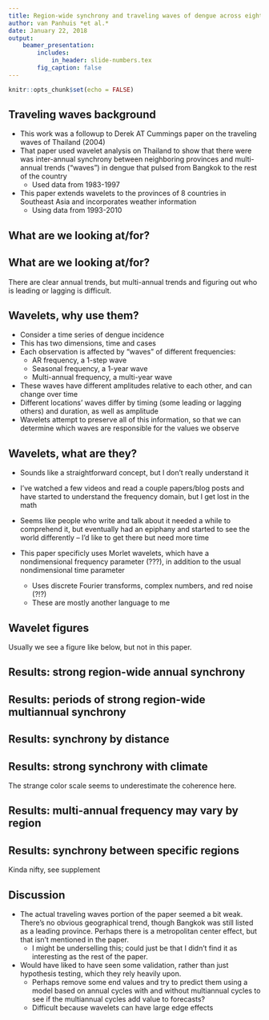 ```yaml
---
title: Region-wide synchrony and traveling waves of dengue across eight countries in Southeast Asia
author: van Panhuis *et al.*
date: January 22, 2018
output: 
    beamer_presentation:
        includes:
            in_header: slide-numbers.tex
        fig_caption: false
---
```


```r
knitr::opts_chunk$set(echo = FALSE)
```

## Traveling waves background

- This work was a followup to Derek AT Cummings paper on the traveling waves of Thailand (2004)
- That paper used wavelet analysis on Thailand to show that there were was inter-annual synchrony between neighboring provinces and multi-annual trends ("waves") in dengue that pulsed from Bangkok to the rest of the country
    - Used data from 1983-1997
- This paper extends wavelets to the provinces of 8 countries in Southeast Asia and incorporates weather information
    - Using data from 1993-2010

## What are we looking at/for?

\begin{center}
\includegraphics[width=\linewidth]{figure/se-asia-map.png}
\end{center}

## What are we looking at/for?

\begin{center}
\includegraphics[width=\linewidth]{figure/raw-data.png}
\end{center}

There are clear annual trends, but multi-annual trends and figuring out who is leading or lagging is difficult.

## Wavelets, why use them?

<!-- > "Used to decompose a time series into time-frequency space to determine both the dominant modes of variability and how those modes vary in time" -->

<!-- -- Torrence and Compo (_A practical guide to wavelet analysis_, 1998) -->

- Consider a time series of dengue incidence
- This has two dimensions, time and cases
- Each observation is affected by "waves" of different frequencies:
    - AR frequency, a 1-step wave
    - Seasonal frequency, a 1-year wave
    - Multi-annual frequency, a multi-year wave
- These waves have different amplitudes relative to each other, and can change over time
- Different locations' waves differ by timing (some leading or lagging others) and duration, as well as amplitude
- Wavelets attempt to preserve all of this information, so that we can determine which waves are responsible for the values we observe

## Wavelets, what are they?

- Sounds like a straightforward concept, but I don't really understand it
- I've watched a few videos and read a couple papers/blog posts and have started to understand the frequency domain, but I get lost in the math
- Seems like people who write and talk about it needed a while to comprehend it, but eventually had an epiphany and started to see the world differently -- I'd like to get there but need more time

- This paper specificly uses Morlet wavelets, which have a nondimensional frequency parameter (???), in addition to the usual nondimensional time parameter
    - Uses discrete Fourier transforms, complex numbers, and red noise (?!?)
    - These are mostly another language to me

## Wavelet figures

Usually we see a figure like below, but not in this paper.

\begin{center}
\includegraphics[width=\linewidth]{figure/typical-wavelet.png}
\end{center}

## Results: strong region-wide annual synchrony

\begin{center}
\includegraphics[width=\linewidth]{figure/annual-cycles.png}
\end{center}

## Results: periods of strong region-wide multiannual synchrony

\begin{center}
\includegraphics[width=\linewidth]{figure/multiannual-cycles.png}
\end{center}

## Results: synchrony by distance

\begin{center}
\includegraphics[width=0.8\linewidth]{figure/annual-synch-distance.png}
\end{center}

## Results: strong synchrony with climate

\begin{center}
\includegraphics[width=\linewidth]{figure/el-nino-coherence.png}
\end{center}

The strange color scale seems to underestimate the coherence here.

## Results: multi-annual frequency may vary by region

\begin{center}
\includegraphics[width=\linewidth]{figure/power-by-periodicity.png}
\end{center}

## Results: synchrony between specific regions

Kinda nifty, see supplement

## Discussion

- The actual traveling waves portion of the paper seemed a bit weak. There's no obvious geographical trend, though Bangkok was still listed as a leading province. Perhaps there is a metropolitan center effect, but that isn't mentioned in the paper.
    - I might be underselling this; could just be that I didn't find it as interesting as the rest of the paper.
- Would have liked to have seen some validation, rather than just hypothesis testing, which they rely heavily upon.
    - Perhaps remove some end values and try to predict them using a model based on annual cycles with and without multiannual cycles to see if the multiannual cycles add value to forecasts?
    - Difficult because wavelets can have large edge effects
